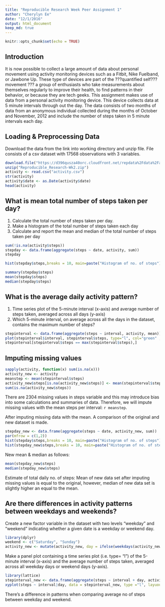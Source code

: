```yaml
---
title: "Reproducible Research Week Peer Assignment 1"
author: "Cherylyn Ee"
date: "12/1/2016"
output: html_document
keep_md: true
---
```


```r
knitr::opts_chunk$set(echo = TRUE)
```

## Introduction

It is now possible to collect a large amount of data about personal movement using activity monitoring devices such as a Fitbit, Nike Fuelband, or Jawbone Up. These type of devices are part of the ???quantified self??? movement ??? a group of enthusiasts who take measurements about themselves regularly to improve their health, to find patterns in their behavior, or because they are tech geeks. 
This assignment makes use of data from a personal activity monitoring device. This device collects data at 5 minute intervals through out the day. The data consists of two months of data from an anonymous individual collected during the months of October and November, 2012 and include the number of steps taken in 5 minute intervals each day.

## Loading & Preprocessing Data

Download the data from the link into working directory and unzip file. File consists of a csv dataset with 17568 observations with 3 variables.

```r
download.file("https://d396qusza40orc.cloudfront.net/repdata%2Fdata%2Factivity.zip","Reproducible_Research-Wk2.zip")
unzip("Reproducible_Research-Wk2.zip")
activity <- read.csv("activity.csv")
str(activity)
activity$date <- as.Date(activity$date)
head(activity)
```

## What is mean total number of steps taken per day?
1. Calculate the total number of steps taken per day.
2. Make a histogram of the total number of steps taken each day
3. Calculate and report the mean and median of the total number of steps taken    per day

```r
sum(!is.na(activity$steps))
stepday <- data.frame(aggregate(steps ~ date, activity, sum))
stepday
```
```r
hist(stepday$steps,breaks = 10, main=paste("Histogram of no. of steps"), col = "orchid", xlab = "No. of steps")
```
```r
summary(stepday$steps)
mean(stepday$steps)
median(stepday$steps)
```

## What is the average daily activity pattern?

1. Time series plot of the 5-minute interval (x-axis) and average number of       steps taken, averaged across all days (y-axis)
2. Which 5-minute interval, on average across all the days in the dataset,        contains the maximum number of steps?

```r
stepinterval <- data.frame(aggregate(steps ~ interval, activity, mean))
plot(stepinterval$interval, stepinterval$steps, type="l", col="green" , lwd=2, main = "Average no. of steps in interval", xlab = "5-minute interval", ylab = "Average no. of steps")
stepinterval[stepinterval$steps == max(stepinterval$steps),]
```

## Imputing missing values

```r
sapply(activity, function(x) sum(is.na(x)))
activity_new <- activity
meanstep <- mean(stepinterval$steps)
activity_new$steps[is.na(activity_new$steps)] <- mean(stepinterval$steps)
sum(is.na(activity_new$steps))
```

There are 2304 missing values in steps variable and this may introduce bias into some calculations and summaries of data. 
Therefore, we will impute missing values with the mean steps per interval: `r meanstep`.

After imputing missing data with the mean. A comparison of the original and new dataset is made.

```r
stepday_new <- data.frame(aggregate(steps ~ date, activity_new, sum))
par(mfrow = c(1,2))
hist(stepday$steps,breaks = 10, main=paste("Histogram of no. of steps"), col = "orchid", xlab = "No. of steps")
hist(stepday_new$steps,breaks = 10, main=paste("Histogram of no. of steps"), col = "orchid", xlab = "No. of steps")
```

New mean & median as follows:
```r
mean(stepday_new$steps)
median(stepday_new$steps)
```

Estimate of total daily no. of steps:
Mean of new data set after imputing missing values is equal to the original, however, median of new data set is slightly higher an equal to the mean. 

## Are there differences in activity patterns between weekdays and weekends?

Create a new factor variable in the dataset with two levels "weekday" and "weekend" indicating whether a given date is a weekday or weekend day.

```r
library(dplyr)
weekend <- c("Saturday", "Sunday")
activity_new <- mutate(activity_new, day = ifelse(weekdays(activity_new$date) %in% weekend, "weekend", "weekday"))
```

Make a panel plot containing a time series plot (i.e. type= "l") of the 5-minute interval (x-axis) and the average number of steps taken, averaged across all weekday days or weekend days (y-axis).

```r
library(lattice)
stepinterval_new <- data.frame(aggregate(steps ~ interval + day, activity_new, mean))
xyplot(steps ~ interval|day, data = stepinterval_new, type ="l", layuout = c(1,2), main = "Average no. of steps averaged across all weekdays or weekends", ylab = "Number of steps", xlab = "Interval")
```

There's a difference in patterns when comparing average no of steps between weekday and weekend. 
